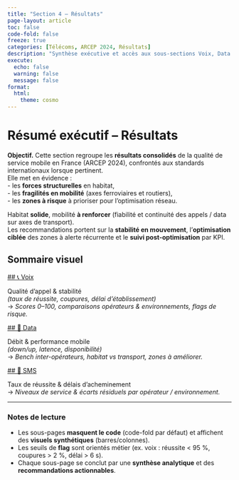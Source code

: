 ```yaml
---
title: "Section 4 — Résultats"
page-layout: article
toc: false
code-fold: false
freeze: true
categories: [Télécoms, ARCEP 2024, Résultats]
description: "Synthèse exécutive et accès aux sous-sections Voix, Data et SMS."
execute:
  echo: false
  warning: false
  message: false
format:
  html:
    theme: cosmo
---
```


# Résumé exécutif – Résultats

::: callout-note
**Objectif.** Cette section regroupe les **résultats consolidés** de la qualité de service mobile en France (ARCEP 2024), confrontés aux standards internationaux lorsque pertinent.  
Elle met en évidence :  
- les **forces structurelles** en habitat,  
- les **fragilités en mobilité** (axes ferroviaires et routiers),  
- les **zones à risque** à prioriser pour l’optimisation réseau.
:::

::: {.callout-tip title="Topline (30 s)" icon="lightbulb"}
Habitat **solide**, mobilité **à renforcer** (fiabilité et continuité des appels / data sur axes de transport).  
Les recommandations portent sur la **stabilité en mouvement**, l’**optimisation ciblée** des zones à alerte récurrente et le **suivi post-optimisation** par KPI.
:::

## Sommaire visuel

::: {.grid .cards cols=3}
::: {.card}
[## 📞 Voix](Resultats_1_voix.qmd)

Qualité d’appel & stabilité  
*(taux de réussite, coupures, délai d’établissement)*  
→ *Scores 0–100, comparaisons opérateurs & environnements, flags de risque.*
:::

::: {.card}
[## 📶 Data](Resultats_2_data.qmd)

Débit & performance mobile  
*(down/up, latence, disponibilité)*  
→ *Bench inter-opérateurs, habitat vs transport, zones à améliorer.*
:::

::: {.card}
[## 💬 SMS](Resultats_3_sms.qmd)

Taux de réussite & délais d’acheminement  
→ *Niveaux de service & écarts résiduels par opérateur / environnement.*
:::
:::

---

### Notes de lecture

- Les sous-pages **masquent le code** (code-fold par défaut) et affichent des **visuels synthétiques** (barres/colonnes).  
- Les seuils de **flag** sont orientés métier (ex. voix : réussite < 95 %, coupures > 2 %, délai > 6 s).  
- Chaque sous-page se conclut par une **synthèse analytique** et des **recommandations actionnables**.
